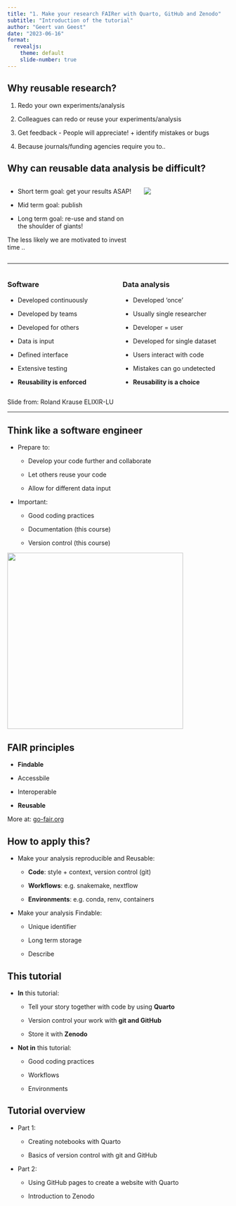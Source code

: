 ```yaml
---
title: "1. Make your research FAIRer with Quarto, GitHub and Zenodo"
subtitle: "Introduction of the tutorial"
author: "Geert van Geest"
date: "2023-06-16"
format:
  revealjs:
    theme: default
    slide-number: true
---
```


## Why reusable research?

::: incremental
1.  Redo your own experiments/analysis

2.  Colleagues can redo or reuse your experiments/analysis

3.  Get feedback - People will appreciate! + identify mistakes or bugs

4.  Because journals/funding agencies require you to..
:::

## Why can reusable data analysis be difficult?

::: columns
::: {.column width="60%"}
-   Short term goal: get your results ASAP!

-   Mid term goal: publish

-   Long term goal: re-use and stand on the shoulder of giants!

::: {.callout-tip title="The longer it takes to reach goals .. "}
The less likely we are motivated to invest time ..
:::
:::

::: {.column width="40%"}
![](../img/giant_shoulder.png)
:::
:::

------------------------------------------------------------------------

::: columns
::: {.column width="50%"}
### Software

-   Developed continuously

-   Developed by teams

-   Developed for others

-   Data is input

-   Defined interface

-   Extensive testing

-   **Reusability is enforced**
:::

::: {.column width="50%"}
### Data analysis

-   Developed 'once'

-   Usually single researcher

-   Developer = user

-   Developed for single dataset

-   Users interact with code

-   Mistakes can go undetected

-   **Reusability is a choice**
:::
:::

::: aside
Slide from: Roland Krause ELIXIR-LU
:::

------------------------------------------------------------------------

## Think like a software engineer

-   Prepare to:

    -   Develop your code further and collaborate

    -   Let others reuse your code

    -   Allow for different data input

-   Important:

    -   Good coding practices

    -   Documentation (this course)

    -   Version control (this course)

![](../img/software_engineer.jpg){.absolute top="350" right="50" width="400"}

## FAIR principles

-   **Findable**

-   Accessbile

-   Interoperable

-   **Reusable**

::: aside
More at: [go-fair.org](https://www.go-fair.org/fair-principles/)
:::

## How to apply this?

::: incremental
-   Make your analysis reproducible and Reusable:

    -   **Code**: style + context, version control (git)

    -   **Workflows**: e.g. snakemake, nextflow

    -   **Environments**: e.g. conda, renv, containers

-   Make your analysis Findable:

    -   Unique identifier

    -   Long term storage

    -   Describe
:::

## This tutorial

-   **In** this tutorial:

    -   Tell your story together with code by using **Quarto**

    -   Version control your work with **git and GitHub**

    -   Store it with **Zenodo**

-   **Not in** this tutorial:

    -   Good coding practices

    -   Workflows

    -   Environments

## Tutorial overview

-   Part 1:

    -   Creating notebooks with Quarto

    -   Basics of version control with git and GitHub

-   Part 2:

    -   Using GitHub pages to create a website with Quarto

    -   Introduction to Zenodo

